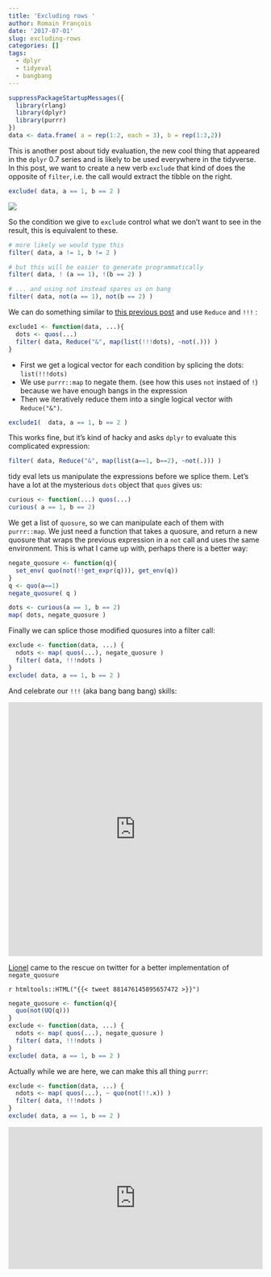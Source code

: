 ```yaml
---
title: 'Excluding rows '
author: Romain François
date: '2017-07-01'
slug: excluding-rows
categories: []
tags:
  - dplyr
  - tidyeval
  - bangbang
---
```



```r
suppressPackageStartupMessages({
  library(rlang)
  library(dplyr)
  library(purrr)
})
data <- data.frame( a = rep(1:2, each = 3), b = rep(1:3,2))
```

This is another post about tidy evaluation, the new cool thing that appeared in 
the `dplyr` 0.7 series and is likely to be used everywhere in the tidyverse. In this post, 
we want to create a new verb `exclude` that kind of does the opposite of 
`filter`, i.e. the call would extract the tibble on the right. 

```r
exclude( data, a == 1, b == 2 )
```

<div class="text-center">
  <img src="/img/bangbang/exclude.png" />
</div>

So the condition we give to `exclude` control what we don't want to see in the 
result, this is equivalent to these. 

```r
# more likely we would type this
filter( data, a != 1, b != 2 )

# but this will be easier to generate programmatically
filter( data, ! (a == 1), !(b == 2) )

# ... and using not instead spares us on bang
filter( data, not(a == 1), not(b == 2) )
```

We can do something similar to [this previous post](blog/2017/06/28/filter-with-context/) and 
use `Reduce` and `!!!` : 

```r
exclude1 <- function(data, ...){
  dots <- quos(...)
  filter( data, Reduce("&", map(list(!!!dots), ~not(.))) )
}
```

- First we get a logical vector for each condition by splicing the dots:  `list(!!!dots)`
- We use `purrr::map` to negate them. (see how this uses `not` instaed of `!`) because we have enough bangs in the expression
- Then we iteratively reduce them into a single logical vector with `Reduce("&")`. 

```r
exclude1(  data, a == 1, b == 2 )
```

This works fine, but it's kind of hacky and asks `dplyr` to evaluate this 
complicated expression:

```r
filter( data, Reduce("&", map(list(a==1, b==2), ~not(.))) )
```

tidy eval lets us manipulate the expressions before we splice them. Let's have a lot at 
the mysterious `dots` object that `quos` gives us: 

```r
curious <- function(...) quos(...)
curious( a == 1, b == 2)
```

We get a list of `quosure`, so we can manipulate each of them with `purrr::map`. 
We just need a function that takes a quosure, and return a new quosure that 
wraps the previous expression in a `not` call and uses the same environment. This is
what I came up with, perhaps there is a better way: 

```r
negate_quosure <- function(q){
  set_env( quo(not(!!get_expr(q))), get_env(q))
}
q <- quo(a==1)
negate_quosure( q )

dots <- curious(a == 1, b == 2)
map( dots, negate_quosure )
```

Finally we can splice those modified quosures into a filter call: 

```r
exclude <- function(data, ...) {
  ndots <- map( quos(...), negate_quosure )
  filter( data, !!!ndots )
}
exclude( data, a == 1, b == 2 )
```

And celebrate our `!!!` (aka bang bang bang) skills: 

<div style="width:100%;height:0;padding-bottom:100%;position:relative;">
  <iframe src="https://giphy.com/embed/nrnD6Ur4Fb4qI" width="100%" height="100%" style="position:absolute" frameBorder="0" class="giphy-embed" allowFullScreen></iframe>
</div>

<a href="https://twitter.com/_lionelhenry">Lionel</a> came to the rescue on twitter 
for a better implementation of `negate_quosure`

`r htmltools::HTML("{{< tweet 881476145895657472 >}}")`

```r
negate_quosure <- function(q){
  quo(not(UQ(q)))
}
exclude <- function(data, ...) {
  ndots <- map( quos(...), negate_quosure )
  filter( data, !!!ndots )
}
exclude( data, a == 1, b == 2 )
```

Actually while we are here, we can make this all thing `purrr`: 

```r
exclude <- function(data, ...) {
  ndots <- map( quos(...), ~ quo(not(!!.x)) )
  filter( data, !!!ndots )
}
exclude( data, a == 1, b == 2 )
```

<div style="width:100%;height:0;padding-bottom:56%;position:relative;">
  <iframe src="https://giphy.com/embed/TOrbV3vZ7EboQ" width="100%" height="100%" style="position:absolute" frameBorder="0" class="giphy-embed" allowFullScreen></iframe>
</div>

